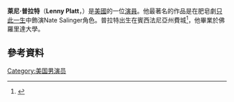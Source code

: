 {{Infobox person
| image        = <!-- No non-free images for living people -->
| caption      =
| birth_name   =
| birth_date   = {{birth date and age|1984|7|25}}
| birth_place  = 美國[[賓西法尼亞州|賓西法尼亞州]][[費城|費城]]
| education    =
| occupation   = 演員
| years_active = 2010–現在
| spouse       =
| website      =
| alma_mater   = [[佛羅里達大學|佛羅里達大學]] <br> (Class of 2006)}}
'''萊尼·普拉特'''（'''Lenny Platt'''，{{bd|1984年|7月25日}}）是[[美國|美國]]的一位[[演員|演員]]。他最著名的作品是在肥皂劇[[只此一生|只此一生]]中飾演Nate Salinger角色。普拉特出生在賓西法尼亞州費城<ref name="SOD bio">{{cite web |url=http://www.soapoperadigest.com/lenny-platt-bio |archiveurl=https://web.archive.org/web/20130913114458/http://soapoperadigest.com/lenny-platt-bio |title=Lenny Platt Bio |work=[[Soap_Opera_Digest|Soap Opera Digest]] |archivedate=September 13, 2013 |accessdate=October 26, 2014}}</ref>，他畢業於佛羅里達大學。
==參考資料==
{{reflist}}
[[Category:美国男演员|Category:美国男演员]]